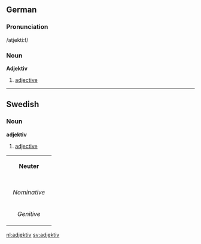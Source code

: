 ==German==
===Pronunciation===
/atjekti:f/
===Noun===
'''Adjektiv'''

# [[adjective]]

----

==Swedish==
===Noun===
'''adjektiv'''

#[[adjective#Noun|adjective]]

{| border=1 cellspacing=0
| bgcolor="#FFFFF0" colspan=5 align=center | '''Neuter'''
|-
|- bgcolor="#FFFFF0" align=center
! rowspan=2 | 
| colspan=2 width=105| Singular 
| colspan=2 | Plural
|- bgcolor="#FFFFF0" align=center
| width=105 | ''Indefinite'' 
| width=105 | ''Definite'' 
| width=105 |  ''Indefinite'' 
|  width=105 | ''Definite''
|- align=center
| width=105 bgcolor="#FFFFF0" | ''Nominative'' 
| [[adjektiv]]
| [[adjektivet]]
| [[adjektiv]]
| [[adjektiven]]
|- align=center
| width=105 bgcolor="#FFFFF0" | ''Genitive'' 
| [[adjektivs]]
| [[adjektivets]]
| [[adjektivs]]
| [[adjektivens]]
|}

[[nl:adjektiv]]
[[sv:adjektiv]]